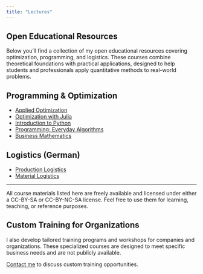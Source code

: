 ```yaml
---
title: "Lectures"
---
```


## Open Educational Resources

Below you'll find a collection of my open educational resources covering optimization, programming, and logistics. These courses combine theoretical foundations with practical applications, designed to help students and professionals apply quantitative methods to real-world problems.

## Programming & Optimization

- [Applied Optimization](https://beyondsimulations.github.io/Applied-Optimization/)
- [Optimization with Julia](https://beyondsimulations.github.io/Optimization-with-Julia/)
- [Introduction to Python](https://beyondsimulations.github.io/Introduction-to-Python/)
- [Programming: Everyday Algorithms](https://beyondsimulations.github.io/Programming-Everyday-Decisions/)
- [Business Mathematics](https://beyondsimulations.github.io/Mathematics/)

## Logistics (German)

- [Production Logistics](https://beyondsimulations.github.io/Produktionswirtschaft/)
- [Material Logistics](https://beyondsimulations.github.io/Materiallogistik/)

---

All course materials listed here are freely available and licensed under either a CC-BY-SA or CC-BY-NC-SA license. Feel free to use them for learning, teaching, or reference purposes.

## Custom Training for Organizations

I also develop tailored training programs and workshops for companies and organizations. These specialized courses are designed to meet specific business needs and are not publicly available.

[Contact me](mailto:vlcek@beyondsimulations.com) to discuss custom training opportunities.
